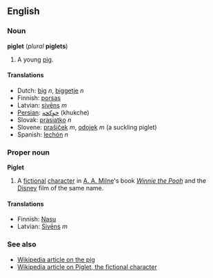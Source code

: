 ==English==
===Noun===
'''piglet''' (''plural'' '''piglets''')

#A young [[pig]].

====Translations====
*Dutch: [[big]] ''n'', [[biggetje]] ''n''
*Finnish: [[porsas#Finnish|porsas]]
*Latvian: [[sivēns]] ''m''
*[[Persian]]: [[خوكچه]] (khukche)
*Slovak: [[prasiatko]] ''n''
*Slovene: [[prašiček]] ''m'', [[odojek]] ''m'' (a suckling piglet)
*Spanish: [[lechón]] ''n''

===Proper noun===
'''Piglet'''

#A [[fictional]] [[character]] in [[w:A. A. Milne|A. A. Milne]]'s book ''[[w:Winnie the Pooh|Winnie the Pooh]]'' and the [[w:Disney|Disney]] film of the same name.

====Translations====
*Finnish: [[Nasu#Finnish|Nasu]]
*Latvian: [[Sivēns]] ''m''

===See also===
*[[w:Pig|Wikipedia article on the pig]]
*[[w:Piglet_(Winnie the Pooh)|Wikipedia article on Piglet, the fictional character]]